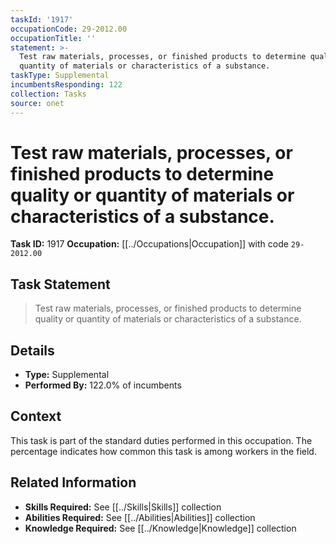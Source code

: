 ```yaml
---
taskId: '1917'
occupationCode: 29-2012.00
occupationTitle: ''
statement: >-
  Test raw materials, processes, or finished products to determine quality or
  quantity of materials or characteristics of a substance.
taskType: Supplemental
incumbentsResponding: 122
collection: Tasks
source: onet
---
```

# Test raw materials, processes, or finished products to determine quality or quantity of materials or characteristics of a substance.

**Task ID:** 1917
**Occupation:** [[../Occupations|Occupation]] with code `29-2012.00`

## Task Statement

> Test raw materials, processes, or finished products to determine quality or quantity of materials or characteristics of a substance.

## Details

- **Type:** Supplemental
- **Performed By:** 122.0% of incumbents

## Context

This task is part of the standard duties performed in this occupation. The percentage indicates how common this task is among workers in the field.

## Related Information

- **Skills Required:** See [[../Skills|Skills]] collection
- **Abilities Required:** See [[../Abilities|Abilities]] collection
- **Knowledge Required:** See [[../Knowledge|Knowledge]] collection

